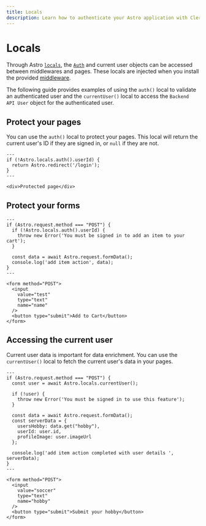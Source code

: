 ```yaml
---
title: Locals
description: Learn how to authenticate your Astro application with Clerk using locals.
---
```


# Locals

Through Astro [`locals`](https://docs.astro.build/en/guides/middleware/#storing-data-in-contextlocals), the [`Auth`](/docs/references/nextjs/auth-object) and current user objects can be accessed between middlewares and pages. These locals are injected when you install the provided [middleware](/docs/references/astro/clerk-middleware).

The following guide provides examples of using the `auth()` local to validate an authenticated user and the `currentUser()` local to access the `Backend API User` object for the authenticated user.

## Protect your pages

You can use the `auth()` local to protect your pages. This local will return the current user's ID if they are signed in, or `null` if they are not.

```astro filename="src/pages/protected.astro"
---
if (!Astro.locals.auth().userId) {
  return Astro.redirect('/login');
}
---

<div>Protected page</div>
```

## Protect your forms

```astro filename="src/pages/form.astro"
---
if (Astro.request.method === "POST") {
  if (!Astro.locals.auth().userId) {
    throw new Error('You must be signed in to add an item to your cart');
  }

  const data = await Astro.request.formData();
  console.log('add item action', data);
}
---

<form method="POST">
  <input
    value="test"
    type="text"
    name="name"
  />
  <button type="submit">Add to Cart</button>
</form>
```

## Accessing the current user

Current user data is important for data enrichment. You can use the `currentUser()` local to fetch the current user's data in your pages.

```astro filename="src/pages/form.astro"
---
if (Astro.request.method === "POST") {
  const user = await Astro.locals.currentUser();

  if (!user) {
    throw new Error('You must be signed in to use this feature');
  }

  const data = await Astro.request.formData();
  const serverData = {
    usersHobby: data.get("hobby"),
    userId: user.id,
    profileImage: user.imageUrl
  };

  console.log('add item action completed with user details ', serverData);
}
---

<form method="POST">
  <input
    value="soccer"
    type="text"
    name="hobby"
  />
  <button type="submit">Submit your hobby</button>
</form>
```
